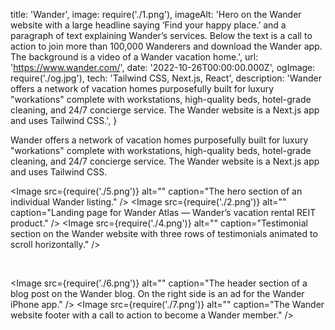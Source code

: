   title: 'Wander',
  image: require('./1.png'),
  imageAlt: 'Hero on the Wander website with a large headline saying ‘Find your happy place.’ and a paragraph of text explaining Wander’s services. Below the text is a call to action to join more than 100,000 Wanderers and download the Wander app. The background is a video of a Wander vacation home.',
  url: 'https://www.wander.com/',
  date: '2022-10-26T00:00:00.000Z',
  ogImage: require('./og.jpg'),
  tech: 'Tailwind CSS, Next.js, React',
  description: 'Wander offers a network of vacation homes purposefully built for luxury "workations" complete with workstations, high-quality beds, hotel-grade cleaning, and 24/7 concierge service. The Wander website is a Next.js app and uses Tailwind CSS.',
}

<Intro title="The hottest startup in the luxury vacation rental space">

Wander offers a network of vacation homes purposefully built for luxury "workations" complete with workstations, high-quality beds, hotel-grade cleaning, and 24/7 concierge service. The Wander website is a Next.js app and uses Tailwind CSS.

</Intro>

<Image src={require('./5.png')} alt="" caption="The hero section of an individual Wander listing." />
<Image src={require('./2.png')} alt="" caption="Landing page for Wander Atlas — Wander’s vacation rental REIT product." />
<Image src={require('./4.png')} alt="" caption="Testimonial section on the Wander website with three rows of testimonials animated to scroll horizontally." />

<Mobile caption="The Wander website experience on mobile devices.">
  <Image src={require('./8.png')} alt="" />
  <Image src={require('./9.png')} alt="" />
  <Image src={require('./10.png')} alt="" />
</Mobile>

<Image src={require('./6.png')} alt="" caption="The header section of a blog post on the Wander blog. On the right side is an ad for the Wander iPhone app." />
<Image src={require('./7.png')} alt="" caption="The Wander website footer with a call to action to become a Wander member." />
